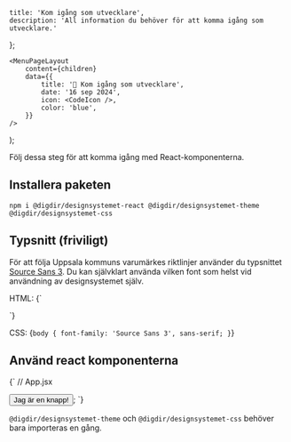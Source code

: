 
    title: 'Kom igång som utvecklare',
    description: 'All information du behöver för att komma igång som utvecklare.'
};

    <MenuPageLayout
        content={children}
        data={{ 
            title: '🚀 Kom igång som utvecklare',
            date: '16 sep 2024', 
            icon: <CodeIcon />,
            color: 'blue', 
        }}
    /> 
);

Följ dessa steg för att komma igång med React-komponenterna.

## Installera paketen
`npm i @digdir/designsystemet-react @digdir/designsystemet-theme @digdir/designsystemet-css`

## Typsnitt (friviligt)
För att följa Uppsala kommuns varumärkes riktlinjer använder du typsnittet [Source Sans 3](https://fonts.google.com/specimen/Source+Sans+3).
Du kan självklart använda vilken font som helst vid användning av designsystemet själv.

HTML: 
<CodeSnippet language='html'>
{`
<style>
@import url('https://fonts.googleapis.com/css2?family=Source+Sans+3:ital,wght@0,200..900;1,200..900&display=swap');
</style>
`}
</CodeSnippet>

CSS:
<CodeSnippet language='css'>
{`
body {
    font-family: 'Source Sans 3', sans-serif;
}
`}
</CodeSnippet>

## Använd react komponenterna
<CodeSnippet language='ts'>
{`
// App.jsx


<Button variant='secondary'>Jag är en knapp!</Button>;
`}
</CodeSnippet>


`@digdir/designsystemet-theme` och `@digdir/designsystemet-css` behöver bara importeras en gång.